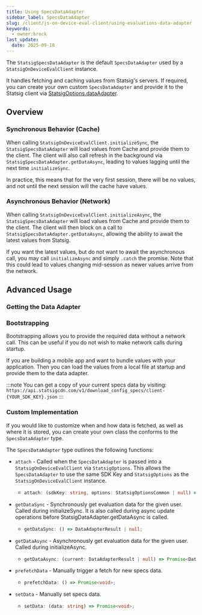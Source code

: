 ```yaml
---
title: Using SpecsDataAdapter
sidebar_label: SpecsDataAdapter
slug: /client/js-on-device-eval-client/using-evaluations-data-adapter
keywords:
  - owner:brock
last_update:
  date: 2025-09-18
---
```



The `StatsigSpecsDataAdapter` is the default `SpecsDataAdapter` used by a `StatsigOnDeviceEvalClient` instance.

It handles fetching and caching values from Statsig's servers. If required, you can create your own custom `SpecsDataAdapter`
and provide it to the Statsig client via [StatsigOptions.dataAdapter](/client/js-on-device-eval-client#statsig-options).

## Overview

### Synchronous Behavior (Cache)

When calling `StatsigOnDeviceEvalClient.initializeSync`, the `StatsigSpecsDataAdapter` will load values
from Cache and provide them to the client. The client will also call refresh in the background via
`StatsigSpecsDataAdapter.getDataAsync`, leading to values lagging until the next time `initializeSync`.

In practice, this means that for the very first session, there will be no values, and not until the next session will the cache have values.

### Asynchronous Behavior (Network)

When calling `StatsigOnDeviceEvalClient.initializeAsync`, the `StatsigSpecsDataAdapter` will load values
from Cache and provide them to the client. The client will then block on a call to `StatsigSpecsDataAdapter.getDataAsync`,
allowing the ability to await the latest values from Statsig.

If you want the latest values, but do not want to await the asynchronous call, you may call `initializeAsync` and simply `.catch` the promise. Note that
this could lead to values changing mid-session as newer values arrive from the network.

## Advanced Usage

### Getting the Data Adapter

<GitHubEmbed url="https://raw.githubusercontent.com/statsig-io/js-client-monorepo/main/samples/react/src/samples/on-device-eval-client/sample-on-device-get-data-adapter.tsx" />

### Bootstrapping

Bootstrapping allows you to provide the required data without a network call. This can be useful if you do not wish to make network calls during startup.

If you are building a mobile app and want to bundle values with your application. Then you can load the values from a local file at startup and provide them to the data adapter.

<GitHubEmbed url="https://raw.githubusercontent.com/statsig-io/js-client-monorepo/main/samples/react/src/samples/on-device-eval-client/sample-on-device-bootstrap.tsx" />

:::note
You can get a copy of your current specs data by visiting: `https://api.statsigcdn.com/v1/download_config_specs/client-{YOUR_SDK_KEY}.json`
:::

### Custom Implementation

If you would like to customize when and how data is fetched, as well as where it is stored, you can create your own class the conforms to the `SpecsDataAdapter` type.

The `SpecsDataAdapter` type outlines the following functions:

- `attach` - Called when the `SpecsDataAdapter` is passed into a `StatsigOnDeviceEvalClient` via `StatsigOptions`. This allows the `SpecsDataAdapter` to use
  the same SDK Key and `StatsigOptions` as the `StatsigOnDeviceEvalClient` instance.

  - ```typescript
    attach: (sdkKey: string, options: StatsigOptionsCommon | null) => void
    ```

- `getDataSync` - Synchronously get evaluation data for the given user. Called during initializeSync. It is also called during
  async update operations before StatsigDataAdapter.getDataAsync is called.

  - ```typescript
    getDataSync: () => DataAdapterResult | null;
    ```

- `getDataAsync` - Asynchronously get evaluation data for the given user. Called during initializeAsync.

  - ```typescript
    getDataAsync: (current: DataAdapterResult | null) => Promise<DataAdapterResult | null>;
    ```

- `prefetchData` - Manually trigger a fetch for new specs data.

  - ```typescript
    prefetchData: () => Promise<void>;
    ```

- `setData` - Manually set specs data.

  - ```typescript
    setData: (data: string) => Promise<void>;
    ```
